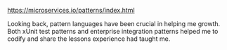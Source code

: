 
https://microservices.io/patterns/index.html

Looking back, pattern languages have been crucial in helping me growth. Both xUnit test patterns and enterprise
integration patterns helped me to codify and share the lessons experience had taught me.